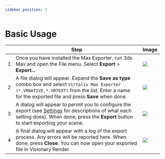 ```yaml
---
sidebar_position: 3
---
```


# Basic Usage

| | Step | Image |
|---|---|---|
| 1 | Once you have installed the Max Exporter, run 3ds Max and open the File menu. Select **Export** > **Export...** | ![](/img/importers-and-exporters/exporters/max-file-menu.png) |
| 2 | A file dialog will appear. Expand the **Save as type** combo box and select `Virtalis Max Exporter (*.VRNATIVE,*.VRTEXT)` from the list. Enter a name for the exported file and press **Save** when done. | ![](/img/importers-and-exporters/exporters/max-file-browser.png) | 
| 3 | A dialog will appear to permit you to configure the export (see [Settings](settings.mdx) for descriptions of what each setting does). When done, press the **Export** button to start exporting your scene. | ![](/img/importers-and-exporters/exporters/max-gui.png) | 
| 4 | A final dialog will appear with a log of the export process. Any errors will be reported here. When done, press **Close**. You can now open your exported file in Visionary Render. | ![](/img/importers-and-exporters/exporters/max-log-output.png) |
